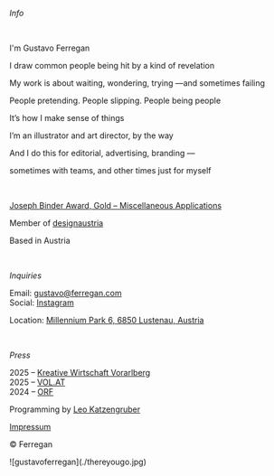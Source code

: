 <Description>

*Info*

<br />

I'm Gustavo Ferregan


I draw common people being hit by a kind of revelation


My work is about waiting, wondering, trying —and sometimes failing


People pretending. People slipping. People being people


It’s how I make sense of things



I’m an illustrator and art director, by the way


And I do this for editorial, advertising, branding — 

sometimes with teams, and other times just for myself

<br />


[Joseph Binder Award, Gold – Miscellaneous Applications](https://designaustria.at/veranstaltungen/jba24/)

Member of [designaustria](https://www.designaustria.at/)

Based in Austria

<br />

*Inquiries*

Email: gustavo@ferregan.com  
Social: [Instagram](https://www.instagram.com/__ferregan__/)
 
Location: [Millennium Park 6, 6850 Lustenau, Austria](https://www.google.com/maps/place/Millennium+Park+6,+6850+Lustenau,+Austria)

<br />


*Press*

2025 – [Kreative Wirtschaft Vorarlberg](https://kreative-wirtschaft-vorarlberg.at/news/joseph-binder-award-preistraeger-gustavo-ferregan-im-gespraech)  
2025 – [VOL.AT](https://www.vol.at/internationale-designexzellenz-in-vorarlberg/9469448)  
2024 – [ORF](https://vorarlberg.orf.at/studio/stories/3229782/)
<br />

Programming by [Leo Katzengruber](https://thekatze.com)

[Impressum](/impressum) 

© Ferregan  



</Description>
<Illustrations>
        ![gustavoferregan](./thereyougo.jpg)
   
</Illustrations>

